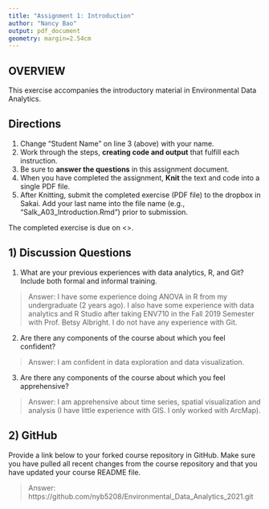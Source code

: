 ```yaml
---
title: "Assignment 1: Introduction"
author: "Nancy Bao"
output: pdf_document
geometry: margin=2.54cm
---
```


## OVERVIEW

This exercise accompanies the introductory material in Environmental Data Analytics. 

## Directions
1. Change "Student Name" on line 3 (above) with your name.
3. Work through the steps, **creating code and output** that fulfill each instruction.
4. Be sure to **answer the questions** in this assignment document.
6. When you have completed the assignment, **Knit** the text and code into a single PDF file.
8. After Knitting, submit the completed exercise (PDF file) to the dropbox in Sakai. Add your last name into the file name (e.g., "Salk_A03_Introduction.Rmd") prior to submission.

The completed exercise is due on <>.

## 1) Discussion Questions

1. What are your previous experiences with data analytics, R, and Git? Include both formal and informal training.

> Answer: I have some experience doing ANOVA in R from my undergraduate (2 years ago). I also have some experience with data analytics and R Studio after taking ENV710 in the Fall 2019 Semester with Prof. Betsy Albright. I do not have any experience with Git.

2. Are there any components of the course about which you feel confident?

> Answer: I am confident in data exploration and data visualization. 

3. Are there any components of the course about which you feel apprehensive?

> Answer: I am apprehensive about time series, spatial visualization and analysis (I have little experience with GIS. I only worked with ArcMap). 


## 2) GitHub 

Provide a link below to your forked course repository in GitHub. Make sure you have pulled all recent changes from the course repository  and that you have updated your course README file. 

> Answer: https://github.com/nyb5208/Environmental_Data_Analytics_2021.git


